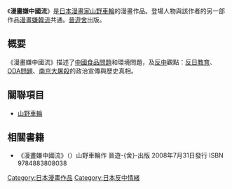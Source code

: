 {{japanese|japanese=マンガ 嫌中国流|kana=マンガ けんちゅうごくりゅう|romaji=Manga Ken-Chugoku-ryū}}
《'''漫畫嫌中國流'''》是[[日本漫畫家|日本漫畫家]][[山野車輪|山野車輪]]的漫畫作品。登場人物與該作者的另一部作品[[漫畫嫌韓流|漫畫嫌韓流]]共通。[[晉遊舍|晉遊舍]]出版。

==概要==
《漫畫嫌中國流》描述了[[中华人民共和国的食品安全|中國食品問題]]和環境問題，及[[反中|反中]]觀點：[[反日教育|反日教育]]、[[政府开发援助|ODA問題]]、[[南京大屠殺|南京大屠殺]]的政治宣傳與歷史真相。

==關聯項目==
*[[山野車輪|山野車輪]]

==相關書籍==
*《漫畫嫌中國流》（{{lang|ja|マンガ嫌中国流}}）山野車輪作 晉遊-{舍}-出版 2008年7月31日發行 ISBN 9784883808038

{{DEFAULTSORT:Manga Kenchugokuryu}}
[[Category:日本漫畫作品|Category:日本漫畫作品]]
[[Category:日本反中情緒|Category:日本反中情緒]]